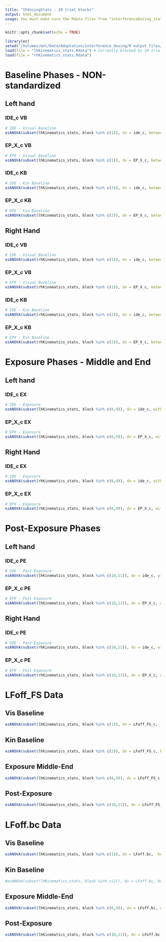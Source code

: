 ```yaml
---
title: "IFdosingStats - 20 trial blocks"
output: html_document
usage: You must make sure the Rdata files from "interferenceDosing_stats.R" have been sucessfully run, and that the stats files are in the "R output files" folder on the drive. Make sure you have set blocksize = 20
---
```


```r
knitr::opts_chunk$set(echo = TRUE)
```

```r
library(ez)
setwd("/Volumes/mnl/Data/Adaptation/interference_dosing/R output files/20 trial blocks")
load(file = "lhKinematics_stats.Rdata") # Currently blocked by 20 trials
load(file = "rhKinematics_stats.Rdata")
```

# Baseline Phases - NON-standardized
## Left hand
### IDE_c VB
```r
# IDE - Visual Baseline
ezANOVA(subset(lhKinematics_stats, block %in% c(1)), dv = ide_c, between = group, wid = subjectID)
```

### EP_X_c VB
```r
# EPX - Visual Baseline
ezANOVA(subset(lhKinematics_stats, block %in% c(1)), dv = EP_X_c, between = group, wid = subjectID)
```

### IDE_c KB
```r
# IDE - Kin Baseline
ezANOVA(subset(lhKinematics_stats, block %in% c(2)), dv = ide_c, between = group, wid = subjectID)
```

### EP_X_c KB
```r
# EPX - Kin Baseline
ezANOVA(subset(lhKinematics_stats, block %in% c(2)), dv = EP_X_c, between = group, wid = subjectID)
```

## Right Hand
### IDE_c VB
```r
# IDE - Visual Baseline
ezANOVA(subset(rhKinematics_stats, block %in% c(1)), dv = ide_c, between = group, wid = subjectID)
```

### EP_X_c VB
```r
# EPX - Visual Baseline
ezANOVA(subset(rhKinematics_stats, block %in% c(1)), dv = EP_X_c, between = group, wid = subjectID)
```

### IDE_c KB
```r
# IDE - Kin Baseline
ezANOVA(subset(rhKinematics_stats, block %in% c(2)), dv = ide_c, between = group, wid = subjectID)
```

### EP_X_c KB
```r
# EPX - Kin Baseline
ezANOVA(subset(rhKinematics_stats, block %in% c(2)), dv = EP_X_c, between = group, wid = subjectID)
```

# Exposure Phases - Middle and End
## Left hand
### IDE_c EX
```r
# IDE - Exposure
ezANOVA(subset(lhKinematics_stats, block %in% c(6,9)), dv = ide_c, within = block, between = group, wid = subjectID)
```

### EP_X_c EX
```r
# EPX - Exposure
ezANOVA(subset(lhKinematics_stats, block %in% c(6,9)), dv = EP_X_c, within = block, between = group, wid = subjectID)
```


## Right Hand
### IDE_c EX
```r
# IDE - Exposure
ezANOVA(subset(rhKinematics_stats, block %in% c(6,9)), dv = ide_c, within = block, between = group, wid = subjectID)
```

### EP_X_c EX
```r
# EPX - Exposure
ezANOVA(subset(rhKinematics_stats, block %in% c(6,9)), dv = EP_X_c, within = block, between = group, wid = subjectID)
```

# Post-Exposure Phases
## Left hand
### IDE_c PE
```r
# IDE - Post-Exposure
ezANOVA(subset(lhKinematics_stats, block %in% c(10,11)), dv = ide_c, within = block, between = group, wid = subjectID)
```

### EP_X_c PE
```r
# EPX - Post-Exposure
ezANOVA(subset(lhKinematics_stats, block %in% c(10,11)), dv = EP_X_c, within = block, between = group, wid = subjectID)
```


## Right Hand
### IDE_c PE
```r
# IDE - Post-Exposure
ezANOVA(subset(rhKinematics_stats, block %in% c(10,11)), dv = ide_c, within = block, between = group, wid = subjectID)
```

### EP_X_c PE
```r
# EPX - Post-Exposure
ezANOVA(subset(rhKinematics_stats, block %in% c(10,11)), dv = EP_X_c, within = block, between = group, wid = subjectID)
```

# LFoff_FS Data
## Vis Baseline
```r
ezANOVA(subset(lhKinematics_stats, block %in% c(1)), dv = LFoff_FS_c,  between = group, wid = subjectID)
```

## Kin Baseline
```r
ezANOVA(subset(lhKinematics_stats, block %in% c(2)), dv = LFoff_FS_c, between = group, wid = subjectID)
```

## Exposure Middle-End
```r
ezANOVA(subset(lhKinematics_stats, block %in% c(6,9)), dv = LFoff_FS_c, within = block, between = group, wid = subjectID)
```

## Post-Exposure
```r
ezANOVA(subset(lhKinematics_stats, block %in% c(10,11)), dv = LFoff_FS_c, within = block, between = group, wid = subjectID)
```

# LFoff.bc Data
## Vis Baseline
```r
ezANOVA(subset(lhKinematics_stats, block %in% c(1)), dv = LFoff.bc,  between = group, wid = subjectID)
```

## Kin Baseline
```r
#ezANOVA(subset(lhKinematics_stats, block %in% c(2)), dv = LFoff.bc, between = group, wid = subjectID) # Need to comment this out because residual sum of squares is zero (ie: no sig diff)
```

## Exposure Middle-End
```r
ezANOVA(subset(lhKinematics_stats, block %in% c(6,9)), dv = LFoff.bc, within = block, between = group, wid = subjectID)
```

## Post-Exposure
```r
ezANOVA(subset(lhKinematics_stats, block %in% c(10,11)), dv = LFoff.bc, within = block, between = group, wid = subjectID)
```